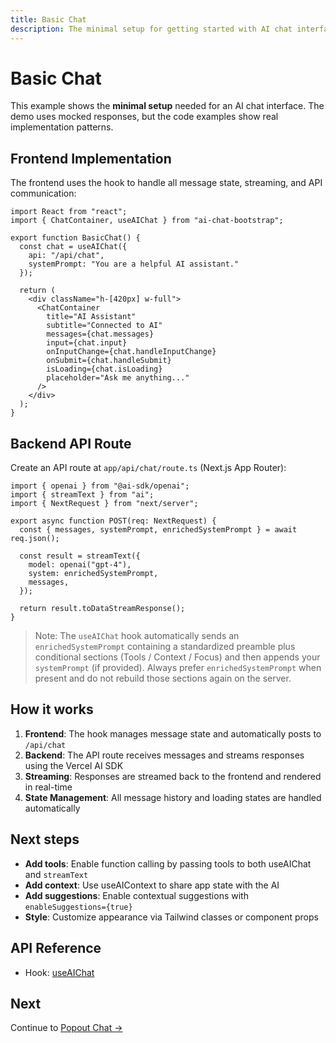 ```yaml
---
title: Basic Chat
description: The minimal setup for getting started with AI chat interfaces, including frontend and backend examples.
---
```



# Basic Chat

This example shows the **minimal setup** needed for an AI chat interface. The demo uses mocked responses, but the code examples show real implementation patterns.

<LiveCodeExample code={BASIC_CHAT_SOURCE}>
  <BasicChatExample />
</LiveCodeExample>

## Frontend Implementation

The frontend uses the <API name="useAIChat" /> hook to handle all message state, streaming, and API communication:

```tsx
import React from "react";
import { ChatContainer, useAIChat } from "ai-chat-bootstrap";

export function BasicChat() {
  const chat = useAIChat({
    api: "/api/chat",
    systemPrompt: "You are a helpful AI assistant."
  });

  return (
    <div className="h-[420px] w-full">
      <ChatContainer
        title="AI Assistant"
        subtitle="Connected to AI"
        messages={chat.messages}
        input={chat.input}
        onInputChange={chat.handleInputChange}
        onSubmit={chat.handleSubmit}
        isLoading={chat.isLoading}
        placeholder="Ask me anything..."
      />
    </div>
  );
}
```

## Backend API Route

Create an API route at `app/api/chat/route.ts` (Next.js App Router):

```tsx
import { openai } from "@ai-sdk/openai";
import { streamText } from "ai";
import { NextRequest } from "next/server";

export async function POST(req: NextRequest) {
  const { messages, systemPrompt, enrichedSystemPrompt } = await req.json();

  const result = streamText({
    model: openai("gpt-4"),
    system: enrichedSystemPrompt,
    messages,
  });

  return result.toDataStreamResponse();
}
```

> Note: The `useAIChat` hook automatically sends an `enrichedSystemPrompt` containing a standardized preamble plus conditional sections (Tools / Context / Focus) and then appends your `systemPrompt` (if provided). Always prefer `enrichedSystemPrompt` when present and do not rebuild those sections again on the server.

## How it works

1. **Frontend**: The <API name="useAIChat" /> hook manages message state and automatically posts to `/api/chat`
2. **Backend**: The API route receives messages and streams responses using the Vercel AI SDK
3. **Streaming**: Responses are streamed back to the frontend and rendered in real-time
4. **State Management**: All message history and loading states are handled automatically

## Next steps

- **Add tools**: Enable function calling by passing tools to both <API name="useAIChat">useAIChat</API> and `streamText`
- **Add context**: Use <API name="useAIContext">useAIContext</API> to share app state with the AI
- **Add suggestions**: Enable contextual suggestions with `enableSuggestions={true}`
- **Style**: Customize appearance via Tailwind classes or component props

## API Reference

- Hook: [useAIChat](/api/hooks/use-ai-chat)

## Next

Continue to [Popout Chat →](/chat/chat-popout)